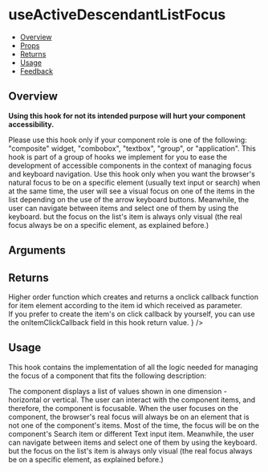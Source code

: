 
<Meta of={UseActiveDescendantListFocusStories} />

# useActiveDescendantListFocus

- [Overview](#overview)
- [Props](#props)
- [Returns](#returns)
- [Usage](#usage)
- [Feedback](#feedback)

## Overview

<b>Using this hook for not its intended purpose will hurt your component accessibility.</b> <br />

<UnstyledList>
  <UnstyledListItem>
    Please use this hook only if your component role is one of the following: "composite" widget, "combobox", "textbox",
    "group", or "application".
  </UnstyledListItem>
  <UnstyledListItem>
    This hook is part of a group of hooks we implement for you to ease the development of accessible components in the
    context of managing focus and keyboard navigation.
  </UnstyledListItem>
  <UnstyledListItem>
    Use this hook only when you want the browser's natural focus to be on a specific element (usually text input or
    search) when at the same time, the user will see a visual focus on one of the items in the list depending on the use
    of the arrow keyboard buttons. Meanwhile, the user can navigate between items and select one of them by using the
    keyboard. but the focus on the list's item is always only visual (the real focus always be on a specific element, as
    explained before.)
  </UnstyledListItem>
</UnstyledList>

<Canvas of={UseActiveDescendantListFocusStories.Overview} />

## Arguments

<FunctionArguments>
  <FunctionArgument name="options" type="Object">
    <FunctionArgument
      name="focusedElementRef"
      type="MutableRefObject<HTMLElement>"
      description="The reference for the component that listens to keyboard"
      required
    />
    <FunctionArgument name="itemsIds" type="string[]" description="Array of elements ids" required />
    <FunctionArgument
      name="isItemSelectable"
      type="(index: number) => boolean"
      description="If user can select index item"
      required
    />
    <FunctionArgument
      name="onItemClick"
      type="(event: React.KeyboardEvent | React.MouseEvent, index: number) => void"
      description="Callback on item click"
      required
    />
    <FunctionArgument
      name="defaultVisualFocusFirstIndex"
      type="boolean"
      default={"false"}
      description="Default value of index of the first element, which will get visual focus."
    />
    <FunctionArgument
      name="focusedElementRole"
      type="Role"
      description="Possible values: useActiveDescendantListFocus.roles."
      default={"useActiveDescendantListFocus.roles.GROUP"}
    />
    <FunctionArgument name="isHorizontalList" type="boolean" description="" default={"false"} />
    <FunctionArgument name="isIgnoreSpaceAsItemSelection" type="boolean" description="" default={"false"} />
    <FunctionArgument name="useDocumentEventListeners" type="boolean" description="" default={"false"} />
    <FunctionArgument name="ignoreDocumentFallback" type="boolean" description="" default={"false"} />
  </FunctionArgument>
</FunctionArguments>

## Returns

<FunctionArguments>
  <FunctionArgument name="result" type="Object">
    <FunctionArgument
      name="visualFocusItemIndex"
      type="number"
      description="The index of the currently visually focused item element."
    />
    <FunctionArgument
      name="visualFocusItemId"
      type="number"
      description="The id of the currently visually focused item element."
    />
    <FunctionArgument
      name="createOnItemClickCallback"
      type="(itemId) => onItemClickCallback(event, itemId)"
      description={
        <>
          Higher order function which creates and returns a onclick callback function for item element according to the
          item id which received as parameter. <br />
          If you prefer to create the item's on click callback by yourself, you can use the onItemClickCallback field in
          this hook return value.
        </>
      }
    />
    <FunctionArgument
      name="onItemClickCallback"
      type="(event, itemId) => {}"
      description="Most in time you will not need to use this return value field. This function is the general function which will be activate for all items when clicked. you can set it directly as the item's element on click callback only if you make sure you pass the item index parameter correctly to the function."
    />
    <FunctionArgument
      name="focusedElementProps"
      type="{role, aria-activedescendant}"
      description="All the required props which should be defined inside the naturally focused element inside your component according to the accessibility standards"
    />
    <FunctionArgument
      name="setVisualFocusItemId"
      type="(visualFocusItemId, isTriggeredByKeyboard) => {}"
      description="A function for controlling the visual focused item from outside (needed for cases such as exiting sub menu or dialog, when we want to return the focus to the last focused item."
    />
  </FunctionArgument>
</FunctionArguments>

## Usage

This hook contains the implementation of all the logic needed for managing the focus of a component that fits the following description:

<UnstyledList>
  <UnstyledListItem>
    The component displays a list of values shown in one dimension - horizontal or vertical.
  </UnstyledListItem>
  <UnstyledListItem>
    The user can interact with the component items, and therefore, the component is focusable.
  </UnstyledListItem>
  <UnstyledListItem>
    When the user focuses on the component, the browser's real focus will always be on an element that is not one of the
    component's items. Most of the time, the focus will be on the component's Search item or different Text input item.
  </UnstyledListItem>
  <UnstyledListItem>
    Meanwhile, the user can navigate between items and select one of them by using the keyboard. but the focus on the
    list's item is always only visual (the real focus always be on a specific element, as explained before.)
  </UnstyledListItem>
</UnstyledList>
